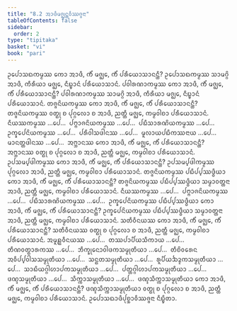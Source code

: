 ```yaml
---
title: "8.2 ᩋᩣᨴᩥᨾᨩ᩠ᨫᨶ᩠ᨲᩅᩥᩔᨩ᩠ᨩᨶᩣ"
tableOfContents: false
sidebar:
  order: 2
type: "tipitaka"
basket: "vi"
book: "pari"
---
```



<DynamicBreadcrumb />

<Division number="333" book="pari">

<Paragraph number="1594" book="pari">
ᩏᨸᩮᩣᩈᨳᨠᨾ᩠ᨾᩔ ᨠᩮᩣ ᩋᩣᨴᩥ, ᨠᩥᩴ ᨾᨩ᩠ᨫᩮ, ᨠᩥᩴ ᨸᩁᩥᨿᩮᩣᩈᩣᨶᨶ᩠ᨲᩥ? ᩏᨸᩮᩣᩈᨳᨠᨾ᩠ᨾᩔ ᩈᩣᨾᨣ᩠ᨣᩦ ᩋᩣᨴᩥ, ᨠᩥᩁᩥᨿᩣ ᨾᨩ᩠ᨫᩮ, ᨶᩥᨭ᩠ᨮᩣᨶᩴ ᨸᩁᩥᨿᩮᩣᩈᩣᨶᩴ.
</Paragraph>

<Paragraph number="1595" book="pari">
ᨸᩅᩤᩁᨱᩣᨠᨾ᩠ᨾᩔ ᨠᩮᩣ ᩋᩣᨴᩥ, ᨠᩥᩴ ᨾᨩ᩠ᨫᩮ, ᨠᩥᩴ ᨸᩁᩥᨿᩮᩣᩈᩣᨶᨶ᩠ᨲᩥ? ᨸᩅᩤᩁᨱᩣᨠᨾ᩠ᨾᩔ ᩈᩣᨾᨣ᩠ᨣᩦ ᩋᩣᨴᩥ, ᨠᩥᩁᩥᨿᩣ ᨾᨩ᩠ᨫᩮ, ᨶᩥᨭ᩠ᨮᩣᨶᩴ ᨸᩁᩥᨿᩮᩣᩈᩣᨶᩴ.
</Paragraph>

<Paragraph number="1596" book="pari">
ᨲᨩ᩠ᨩᨶᩦᨿᨠᨾ᩠ᨾᩔ ᨠᩮᩣ ᩋᩣᨴᩥ, ᨠᩥᩴ ᨾᨩ᩠ᨫᩮ, ᨠᩥᩴ ᨸᩁᩥᨿᩮᩣᩈᩣᨶᨶ᩠ᨲᩥ? ᨲᨩ᩠ᨩᨶᩦᨿᨠᨾ᩠ᨾᩔ ᩅᨲ᩠ᨳᩩ ᨧ ᨸᩩᨣ᩠ᨣᩃᩮᩣ ᨧ ᩋᩣᨴᩥ, ᨬᨲ᩠ᨲᩥ ᨾᨩ᩠ᨫᩮ, ᨠᨾ᩠ᨾᩅᩤᨧᩣ ᨸᩁᩥᨿᩮᩣᩈᩣᨶᩴ.
</Paragraph>

<Paragraph number="1597" book="pari">
ᨶᩥᨿᩔᨠᨾ᩠ᨾᩔ …ᨸᩮ…  ᨸᨻ᩠ᨻᩣᨩᨶᩦᨿᨠᨾ᩠ᨾᩔ …ᨸᩮ…  ᨸᨭᩥᩈᩣᩁᨱᩦᨿᨠᨾ᩠ᨾᩔ …ᨸᩮ…  ᩏᨠ᩠ᨡᩮᨸᨶᩦᨿᨠᨾ᩠ᨾᩔ …ᨸᩮ…  ᨸᩁᩥᩅᩤᩈᨴᩤᨶᩔ …ᨸᩮ…  ᨾᩪᩃᩣᨿᨸᨭᩥᨠᩔᨶᩣᨿ …ᨸᩮ…  ᨾᩣᨶᨲ᩠ᨲᨴᩤᨶᩔ …ᨸᩮ…  ᩋᨻ᩠ᨽᩣᨶᩔ ᨠᩮᩣ ᩋᩣᨴᩥ, ᨠᩥᩴ ᨾᨩ᩠ᨫᩮ, ᨠᩥᩴ ᨸᩁᩥᨿᩮᩣᩈᩣᨶᨶ᩠ᨲᩥ? ᩋᨻ᩠ᨽᩣᨶᩔ ᩅᨲ᩠ᨳᩩ ᨧ ᨸᩩᨣ᩠ᨣᩃᩮᩣ ᨧ ᩋᩣᨴᩥ, ᨬᨲ᩠ᨲᩥ ᨾᨩ᩠ᨫᩮ, ᨠᨾ᩠ᨾᩅᩤᨧᩣ ᨸᩁᩥᨿᩮᩣᩈᩣᨶᩴ.
</Paragraph>

<Paragraph number="1598" book="pari">
ᩏᨸᩈᨾ᩠ᨸᨴᩤᨠᨾ᩠ᨾᩔ ᨠᩮᩣ ᩋᩣᨴᩥ, ᨠᩥᩴ ᨾᨩ᩠ᨫᩮ, ᨠᩥᩴ ᨸᩁᩥᨿᩮᩣᩈᩣᨶᨶ᩠ᨲᩥ? ᩏᨸᩈᨾ᩠ᨸᨴᩤᨠᨾ᩠ᨾᩔ ᨸᩩᨣ᩠ᨣᩃᩮᩣ ᩋᩣᨴᩥ, ᨬᨲ᩠ᨲᩥ ᨾᨩ᩠ᨫᩮ, ᨠᨾ᩠ᨾᩅᩤᨧᩣ ᨸᩁᩥᨿᩮᩣᩈᩣᨶᩴ.
</Paragraph>

<Paragraph number="1599" book="pari">
ᨲᨩ᩠ᨩᨶᩦᨿᨠᨾ᩠ᨾᩔ ᨸᨭᩥᨸ᩠ᨸᩔᨴ᩠ᨵᩥᨿᩣ ᨠᩮᩣ ᩋᩣᨴᩥ, ᨠᩥᩴ ᨾᨩ᩠ᨫᩮ, ᨠᩥᩴ ᨸᩁᩥᨿᩮᩣᩈᩣᨶᨶ᩠ᨲᩥ? ᨲᨩ᩠ᨩᨶᩦᨿᨠᨾ᩠ᨾᩔ ᨸᨭᩥᨸ᩠ᨸᩔᨴ᩠ᨵᩥᨿᩣ ᩈᨾ᩠ᨾᩣᩅᨲ᩠ᨲᨶᩣ ᩋᩣᨴᩥ, ᨬᨲ᩠ᨲᩥ ᨾᨩ᩠ᨫᩮ, ᨠᨾ᩠ᨾᩅᩤᨧᩣ ᨸᩁᩥᨿᩮᩣᩈᩣᨶᩴ.
</Paragraph>

<Paragraph number="1600" book="pari">
ᨶᩥᨿᩔᨠᨾ᩠ᨾᩔ …ᨸᩮ…  ᨸᨻ᩠ᨻᩣᨩᨶᩦᨿᨠᨾ᩠ᨾᩔ …ᨸᩮ…  ᨸᨭᩥᩈᩣᩁᨱᩦᨿᨠᨾ᩠ᨾᩔ …ᨸᩮ…  ᩏᨠ᩠ᨡᩮᨸᨶᩦᨿᨠᨾ᩠ᨾᩔ ᨸᨭᩥᨸ᩠ᨸᩔᨴ᩠ᨵᩥᨿᩣ ᨠᩮᩣ ᩋᩣᨴᩥ, ᨠᩥᩴ ᨾᨩ᩠ᨫᩮ, ᨠᩥᩴ ᨸᩁᩥᨿᩮᩣᩈᩣᨶᨶ᩠ᨲᩥ? ᩏᨠ᩠ᨡᩮᨸᨶᩦᨿᨠᨾ᩠ᨾᩔ ᨸᨭᩥᨸ᩠ᨸᩔᨴ᩠ᨵᩥᨿᩣ ᩈᨾ᩠ᨾᩣᩅᨲ᩠ᨲᨶᩣ ᩋᩣᨴᩥ, ᨬᨲ᩠ᨲᩥ ᨾᨩ᩠ᨫᩮ, ᨠᨾ᩠ᨾᩅᩤᨧᩣ ᨸᩁᩥᨿᩮᩣᩈᩣᨶᩴ.
</Paragraph>

<Paragraph number="1601" book="pari">
ᩈᨲᩥᩅᩥᨶᨿᩔ ᨠᩮᩣ ᩋᩣᨴᩥ, ᨠᩥᩴ ᨾᨩ᩠ᨫᩮ, ᨠᩥᩴ ᨸᩁᩥᨿᩮᩣᩈᩣᨶᨶ᩠ᨲᩥ? ᩈᨲᩥᩅᩥᨶᨿᩔ ᩅᨲ᩠ᨳᩩ ᨧ ᨸᩩᨣ᩠ᨣᩃᩮᩣ ᨧ ᩋᩣᨴᩥ, ᨬᨲ᩠ᨲᩥ ᨾᨩ᩠ᨫᩮ, ᨠᨾ᩠ᨾᩅᩤᨧᩣ ᨸᩁᩥᨿᩮᩣᩈᩣᨶᩴ.
</Paragraph>

<Paragraph number="1602" book="pari">
ᩋᨾᩪᩊ᩠ᩉᩅᩥᨶᨿᩔ …ᨸᩮ…  ᨲᩔᨸᩣᨸᩥᨿᩈᩥᨠᩣᨿ …ᨸᩮ…  ᨲᩥᨱᩅᨲ᩠ᨳᩣᩁᨠᩔ …ᨸᩮ…  ᨽᩥᨠ᩠ᨡᩩᨶᩮᩣᩅᩤᨴᨠᩈᨾ᩠ᨾᩩᨲᩥᨿᩣ …ᨸᩮ…  ᨲᩥᨧᩦᩅᩁᩮᨶ ᩋᩅᩥᨸ᩠ᨸᩅᩤᩈᩈᨾ᩠ᨾᩩᨲᩥᨿᩣ …ᨸᩮ…  ᩈᨶ᩠ᨳᨲᩈᨾ᩠ᨾᩩᨲᩥᨿᩣ …ᨸᩮ…  ᩁᩪᨸᩥᨿᨨᨯ᩠ᨯᨠᩈᨾ᩠ᨾᩩᨲᩥᨿᩣ …ᨸᩮ…  ᩈᩣᨭᩥᨿᨣ᩠ᨣᩤᩉᩣᨸᨠᩈᨾ᩠ᨾᩩᨲᩥᨿᩣ …ᨸᩮ…  ᨸᨲ᩠ᨲᨣ᩠ᨣᩤᩉᩣᨸᨠᩈᨾ᩠ᨾᩩᨲᩥᨿᩣ …ᨸᩮ…  ᨴᨱ᩠ᨯᩈᨾ᩠ᨾᩩᨲᩥᨿᩣ …ᨸᩮ…  ᩈᩥᨠ᩠ᨠᩣᩈᨾ᩠ᨾᩩᨲᩥᨿᩣ …ᨸᩮ…  ᨴᨱ᩠ᨯᩈᩥᨠ᩠ᨠᩣᩈᨾ᩠ᨾᩩᨲᩥᨿᩣ ᨠᩮᩣ ᩋᩣᨴᩥ, ᨠᩥᩴ ᨾᨩ᩠ᨫᩮ, ᨠᩥᩴ ᨸᩁᩥᨿᩮᩣᩈᩣᨶᨶ᩠ᨲᩥ? ᨴᨱ᩠ᨯᩈᩥᨠ᩠ᨠᩣᩈᨾ᩠ᨾᩩᨲᩥᨿᩣ ᩅᨲ᩠ᨳᩩ ᨧ ᨸᩩᨣ᩠ᨣᩃᩮᩣ ᨧ ᩋᩣᨴᩥ, ᨬᨲ᩠ᨲᩥ ᨾᨩ᩠ᨫᩮ, ᨠᨾ᩠ᨾᩅᩤᨧᩣ ᨸᩁᩥᨿᩮᩣᩈᩣᨶᩴ.

</Paragraph>
</Division>

<Paragraph number="1603" type="center" book="pari">
ᩏᨸᩮᩣᩈᨳᩣᨴᩥᨸᩩᨧ᩠ᨨᩣᩅᩥᩔᨩ᩠ᨩᨶᩣ ᨶᩥᨭ᩠ᨮᩥᨲᩣ.
</Paragraph>